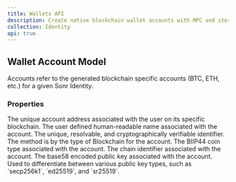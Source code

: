 ```yaml
---
title: Wallets API
description: Create native blockchain wallet accounts with MPC and store them in a secure enclave.
collection: Identity
api: true
---
```


## Wallet Account Model

Accounts refer to the generated blockchain specific accounts (BTC, ETH, etc.) for a given Sonr Identity.

### Properties

<Properties>
  <Property name="address" type="string">
    The unique account address associated with the user on its specific blockchain.
  </Property>
  <Property name="name" type="string">
    The user defined human-readable name associated with the account.
  </Property>
  <Property name="did" type="string">
    The unique, resolvable, and cryptographically verifiable identifier. The method is by the type of Blockchain for the account.
  </Property>
  <Property name="coin_type" type="string">
    The BIIP44 coin type associated with the account.
  </Property>
  <Property name="chain_id" type="string">
    The chain identifier associated with the account.
  </Property>
  <Property name="public_key" type="string">
    The base58 encoded public key associated with the account.
  </Property>
  <Property name="type" type="string">
    Used to differentiate between various public key types, such as `secp256k1`, `ed25519`, and `sr25519`.
  </Property>
</Properties>
